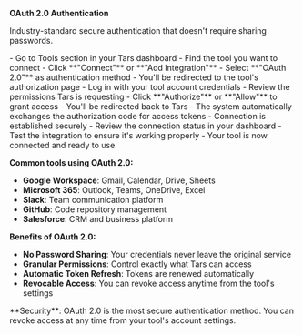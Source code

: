 **OAuth 2.0 Authentication**

Industry-standard secure authentication that doesn't require sharing passwords.

<Steps>
<Step title="Initiate OAuth flow">
  - Go to Tools section in your Tars dashboard
  - Find the tool you want to connect
  - Click **"Connect"** or **"Add Integration"**
  - Select **"OAuth 2.0"** as authentication method
</Step>

<Step title="Authorize access">
  - You'll be redirected to the tool's authorization page - Log in with your
  tool account credentials - Review the permissions Tars is requesting - Click
  **"Authorize"** or **"Allow"** to grant access
</Step>

<Step title="Complete authorization">
  - You'll be redirected back to Tars - The system automatically exchanges the
  authorization code for access tokens - Connection is established securely
</Step>

<Step title="Verify connection">
  - Review the connection status in your dashboard
  - Test the integration to ensure it's working properly
  - Your tool is now connected and ready to use
</Step>
</Steps>

**Common tools using OAuth 2.0:**

- **Google Workspace**: Gmail, Calendar, Drive, Sheets
- **Microsoft 365**: Outlook, Teams, OneDrive, Excel
- **Slack**: Team communication platform
- **GitHub**: Code repository management
- **Salesforce**: CRM and business platform

**Benefits of OAuth 2.0:**

- **No Password Sharing**: Your credentials never leave the original service
- **Granular Permissions**: Control exactly what Tars can access
- **Automatic Token Refresh**: Tokens are renewed automatically
- **Revocable Access**: You can revoke access anytime from the tool's settings

<Note>
  **Security**: OAuth 2.0 is the most secure authentication method. You can
  revoke access at any time from your tool's account settings.
</Note>

